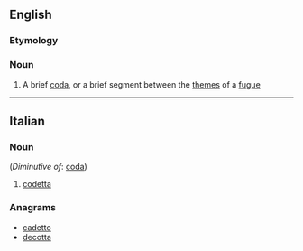 ==English==

===Etymology===
{{etyl|it|en}}

===Noun===
{{en-noun}}

# {{context|music|lang=en}} A brief [[coda]], or a brief segment between the [[theme]]s of a [[fugue]]

----

==Italian==

===Noun===
{{it-noun|f}} (''Diminutive of'': [[coda]])

# {{context|music|lang=it}} [[#English|codetta]]
<!-- lots of other technical uses of this word -->

===Anagrams===
* [[cadetto#Italian|cadetto]]
* [[decotta#Italian|decotta]]